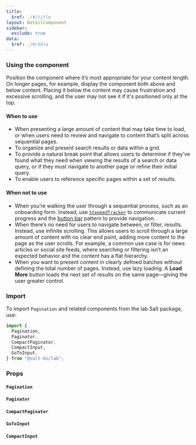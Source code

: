 ```yaml
---
title:
  $ref: ./#/title
layout: DetailComponent
sidebar:
  exclude: true
data:
  $ref: ./#/data
---
```


### Using the component

Position the component where it’s most appropriate for your content length. On longer pages, for example, display the component both above and below content. Placing it below the content may cause frustration and excessive scrolling, and the user may not see it if it's positioned only at the top.

#### When to use

- When presenting a large amount of content that may take time to load, or when users need to review and navigate to content that’s split across sequential pages.
- To organize and present search results or data within a grid.
- To provide a natural break point that allows users to determine if they’ve found what they need when viewing the results of a search or data query, or if they must navigate to another page or refine their initial query.
- To enable users to reference specific pages within a set of results.

#### When not to use

- When you’re walking the user through a sequential process, such as an onboarding form. Instead, use [`SteppedTracker`](../stepped-tracker/index) to communicate current progress and the [button bar](../../../patterns/button-bar) pattern to provide navigation.
- When there’s no need for users to navigate between, or filter, results. Instead, use infinite scrolling. This allows users to scroll through a large amount of content with no clear end point, adding more content to the page as the user scrolls. For example, a common use case is for news articles or social site feeds, where searching or filtering isn’t an expected behavior and the content has a flat hierarchy.
- When you want to present content in clearly defined batches without defining the total number of pages. Instead, use lazy loading. A **Load More** button loads the next set of results on the same page—giving the user greater control.

### Import

To import `Pagination` and related components from the lab Salt package, use:

```js
import {
  Pagination,
  Paginator,
  CompactPaginator,
  CompactInput,
  GoToInput,
} from "@salt-ds/lab";
```

### Props

#### `Pagination`

<PropsTable packageName="lab" componentName="Pagination" />

#### `Paginator`

<PropsTable packageName="lab" componentName="Paginator" />

#### `CompactPaginator`

<PropsTable packageName="lab" componentName="CompactPaginator" />

#### `GoToInput`

<PropsTable packageName="lab" componentName="GoToInput" />

#### `CompactInput`

<PropsTable packageName="lab" componentName="CompactInput" />
